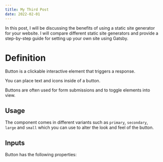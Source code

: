 ```yaml
---
title: My Third Post
date: 2022-02-01
---
```


In this post, I will be discussing the benefits of using a static site generator for your website. I will compare different static site generators and provide a step-by-step guide for setting up your own site using Gatsby.


<Meta title="Button" />

# Definition

Button is a clickable interactive element that triggers a response.

You can place text and icons inside of a button.

Buttons are often used for form submissions and to toggle elements into view.

## Usage

The component comes in different variants such as `primary`, `secondary`, `large` and `small` which you can use to alter the look and feel of the button.

## Inputs

Button has the following properties:

<Controls />

